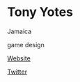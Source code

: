 # Tony Yotes

<Location>

Jamaica

</Location>

<Skills>

game design

</Skills>

<Personal>

[Website](http://www.yotesgames.com/)

[Twitter](https://twitter.com/TonyYotes)

</Personal>


